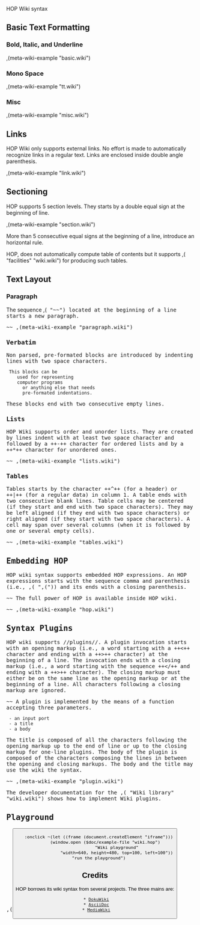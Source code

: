 <doc> HOP Wiki syntax

== Basic Text Formatting ==

=== Bold, Italic, and Underline ===
,(meta-wiki-example "basic.wiki")

=== Mono Space ===
,(meta-wiki-example "tt.wiki")

=== Misc ===
,(meta-wiki-example "misc.wiki")

== Links ==

HOP Wiki only supports external links. No effort is made to
automatically recognize links in a regular text. Links are enclosed
inside double angle parenthesis.

,(meta-wiki-example "link.wiki")


== Sectioning ==
HOP supports 5 section levels. They starts by a double equal sign
at the beginning of line.

,(meta-wiki-example "section.wiki")

More than 5 consecutive equal signs at the beginning of a line, introduce
an horizontal rule.

HOP, does not automatically compute table of contents but it supports
,(<APIREF> "facilities" "wiki.wiki") for producing such tables.

== Text Layout ==

=== Paragraph ===

The sequence ,(<TT> "~~") located at the beginning of a line starts
a new paragraph.

~~
,(meta-wiki-example "paragraph.wiki")

=== Verbatim ===

Non parsed, pre-formated blocks are introduced by indenting lines
with two space characters.

  This blocks can be
     used for representing
     computer programs
       or anything else that needs
       pre-formated indentations.


These blocks end with two consecutive empty lines.

=== Lists ===

HOP Wiki supports order and unorder lists. They are created by lines indent
with at least two space character and followed by a ++-++ character
for ordered lists and by a ++*++ character for unordered ones.

~~
,(meta-wiki-example "lists.wiki")

=== Tables ===

Tables starts by the character ++^++ (for a header) or ++|++ (for a regular
data) in column 1. A table ends with two consecutive blank lines.
Table cells may be centered (if they start and end with two space characters).
They may be left aligned (if they end with two space characters) or right
aligned (if they start with two space characters). A cell may span over
several columns (when it is followed by one or several empty cells).

~~
,(meta-wiki-example "tables.wiki")

== Embedding HOP ==

HOP wiki syntax supports embedded HOP expressions. An HOP expressions
starts with the sequence comma and parenthesis (i.e., ,(<TT> ",(")) and its
ends with a closing parenthesis. 

~~
The full power of HOP is available inside HOP wiki.

~~
,(meta-wiki-example "hop.wiki")


== Syntax Plugins ==

HOP wiki supports //plugins//. A plugin invocation starts with an
opening markup (i.e., a word starting with a ++<++ character and ending with a
++>++ character) at the beginning of a line. The invocation ends with a
closing markup (i.e., a word starting with the sequence ++</++ and
ending with a ++>++ character). The closing markup must either be
on the same line as the opening markup or at the beginning of a line.
All characters following a closing markup are ignored.

~~
A plugin is implemented by the means of a function accepting three parameters.

  - an input port
  - a title
  - a body


The title is composed of all the characters following the opening markup
up to the end of line or up to the closing markup for one-line plugins.
The body of the plugin is composed of the characters composing the lines
in between the opening and closing markups. The body and the title
may use the wiki the syntax.

~~ 
,(meta-wiki-example "plugin.wiki")

The developer documentation for the ,(<APIREF> "Wiki library" "wiki.wiki")
shows how to implement Wiki plugins.

== Playground ==

,(<BUTTON> 
    :onclick ~(let ((frame (document.createElement "iframe")))
		 (window.open ($doc/example-file "wiki.hop")
			      "Wiki playground"
			      "width=640, height=480, top=100, left=100"))
    "run the playground")


== Credits ==

HOP borrows its wiki syntax from several projects. The three mains are:

  * [[http://wiki.splitbrain.org|DokuWiki]]
  * [[http://www.methods.co.nz/asciidoc/|AsciiDoc]]
  * [[http://fr.wikipedia.org/wiki/MediaWiki|MediaWiki]]

</doc>
